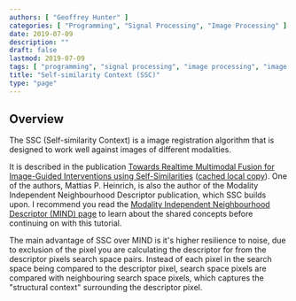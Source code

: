 ```yaml
---
authors: [ "Geoffrey Hunter" ]
categories: [ "Programming", "Signal Processing", "Image Processing" ]
date: 2019-07-09
description: ""
draft: false
lastmod: 2019-07-09
tags: [ "programming", "signal processing", "image processing", "image registration", "self-similarity context", "SSC", "modality independent neighbourhood descriptor", "MIND" ]
title: "Self-similarity Context (SSC)"
type: "page"
---
```


## Overview

The SSC (Self-similarity Context) is a image registration algorithm that is designed to work well against images of different modalities.

It is described in the publication [Towards Realtime Multimodal Fusion for Image-Guided Interventions using Self-Similarities](http://www.mpheinrich.de/pub/miccai2013_943_mheinrich.pdf) ([cached local copy](TowardsRealtimeMultimodalFusionForImageGuidedInterventionsUsingSelfSimilarities.pdf)). One of the authors, Mattias P. Heinrich, is also the author of the Modality Independent Neighbourhood Descriptor publication, which SSC builds upon. I recommend you read the [Modality Independent Neighbourhood Descriptor (MIND) page](/programming/signal-processing/image-processing/image-registration/modality-independent-neighbourhood-descriptor-mind/) to learn about the shared concepts before continuing on with this tutorial.

The main advantage of SSC over MIND is it's higher resilience to noise, due to exclusion of the pixel you are calculating the descriptor for from the descriptor pixels search space pairs. Instead of each pixel in the search space being compared to the descriptor pixel, search space pixels are compared with neighbouring search space pixels, which captures the "structural context" surrounding the descriptor pixel.